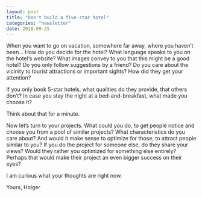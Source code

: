 ```yaml
---
layout: post
title: "Don't build a five-star hotel"
categories: "newsletter"
date: 2018-09-25
---
```


When you want to go on vacation, somewhere far away, where you haven’t been... How do you decide for the hotel? What language speaks to you on the hotel‘s website? What images convey to you that this might be a good hotel? Do you only follow suggestions by a friend? Do you care about the vicinity to tourist attractions or important sights? How did they get your attention?
<!--more-->
If you only book 5-star hotels, what qualities do they provide, that others don’t?
In case you stay the night at a bed-and-breakfast, what made you choose it?

Think about that for a minute.

Now let’s turn to your projects. What could you do, to get people notice and choose you from a pool of similar projects? What characteristics do you care about? And would it make sense to optimize for those, to attract people similar to you?
If you do the project for someone else, do they share your views? Would they rather you optimized for something else entirely? Perhaps that would make their project an even bigger success on their eyes?

I am curious what your thoughts are right now.

Yours,
Holger
